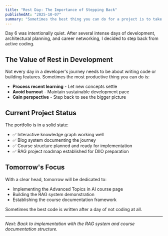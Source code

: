 ```yaml
---
title: "Rest Day: The Importance of Stepping Back"
publishedAt: "2025-10-07"
summary: "Sometimes the best thing you can do for a project is to take a break and let ideas percolate."
---
```


Day 6 was intentionally quiet. After several intense days of development, architectural planning, and career networking, I decided to step back from active coding.

## The Value of Rest in Development

Not every day in a developer's journey needs to be about writing code or building features. Sometimes the most productive thing you can do is:

- **Process recent learning** - Let new concepts settle
- **Avoid burnout** - Maintain sustainable development pace  
- **Gain perspective** - Step back to see the bigger picture

## Current Project Status

The portfolio is in a solid state:
- ✅ Interactive knowledge graph working well
- ✅ Blog system documenting the journey
- ✅ Course structure planned and ready for implementation
- ✅ RAG project roadmap established for DIIO preparation

## Tomorrow's Focus

With a clear head, tomorrow will be dedicated to:
- Implementing the Advanced Topics in AI course page
- Building the RAG system demonstration
- Establishing the course documentation framework

Sometimes the best code is written after a day of not coding at all.

---

*Next: Back to implementation with the RAG system and course documentation structure.*